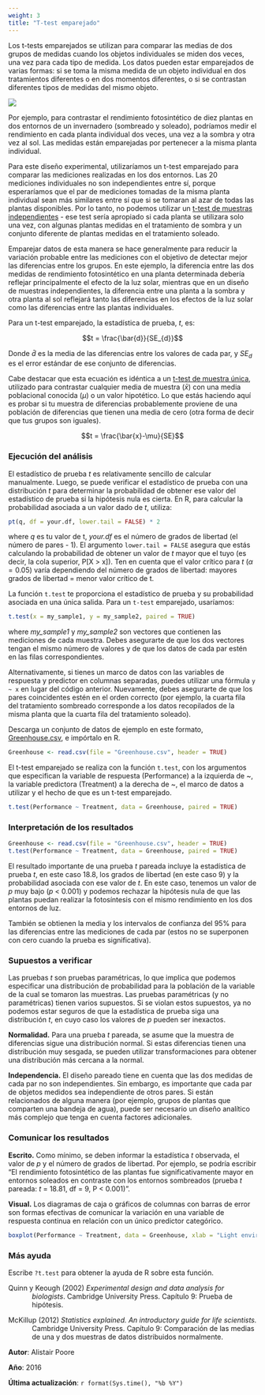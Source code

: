 ```yaml
---
weight: 3
title: "T-test emparejado"
---
```




Los t-tests emparejados se utilizan para comparar las medias de dos grupos de medidas cuando los objetos individuales se miden dos veces, una vez para cada tipo de medida. Los datos pueden estar emparejados de varias formas: si se toma la misma medida de un objeto individual en dos tratamientos diferentes o en dos momentos diferentes, o si se contrastan diferentes tipos de medidas del mismo objeto.


![](Paired_t_test_image.jpg)


Por ejemplo, para contrastar el rendimiento fotosintético de diez plantas en dos entornos de un invernadero (sombreado y soleado), podríamos medir el rendimiento en cada planta individual dos veces, una vez a la sombra y otra vez al sol. Las medidas están emparejadas por pertenecer a la misma planta individual.

Para este diseño experimental, utilizaríamos un t-test emparejado para comparar las mediciones realizadas en los dos entornos. Las 20 mediciones individuales no son independientes entre sí, porque esperaríamos que el par de mediciones tomadas de la misma planta individual sean más similares entre sí que si se tomaran al azar de todas las plantas disponibles. Por lo tanto, no podemos utilizar un [t-test de muestras independientes](/statistics/t-tests/two-sample-t-test/) - ese test sería apropiado si cada planta se utilizara solo una vez, con algunas plantas medidas en el tratamiento de sombra y un conjunto diferente de plantas medidas en el tratamiento soleado.

Emparejar datos de esta manera se hace generalmente para reducir la variación probable entre las mediciones con el objetivo de detectar mejor las diferencias entre los grupos. En este ejemplo, la diferencia entre las dos medidas de rendimiento fotosintético en una planta determinada debería reflejar principalmente el efecto de la luz solar, mientras que en un diseño de muestras independientes, la diferencia entre una planta a la sombra y otra planta al sol reflejará tanto las diferencias en los efectos de la luz solar como las diferencias entre las plantas individuales.

Para un t-test emparejado, la estadística de prueba, *t*, es:



$$t = \frac{\bar{d}}{SE_{d}}$$

Donde $\bar{d}$ es la media de las diferencias entre los valores de cada par, y *SE<sub>d</sub>* es el error estándar de ese conjunto de diferencias.

Cabe destacar que esta ecuación es idéntica a un [t-test de muestra única](/statistics/t-tests/one-sample-t-test/), utilizado para contrastar cualquier media de muestra ($\bar{x}$) con una media poblacional conocida ($\mu$) o un valor hipotético. Lo que estás haciendo aquí es probar si tu muestra de diferencias probablemente proviene de una población de diferencias que tienen una media de cero (otra forma de decir que tus grupos son iguales).


$$t = \frac{\bar{x}-\mu}{SE}$$
  

### Ejecución del análisis

El estadístico de prueba *t* es relativamente sencillo de calcular manualmente. Luego, se puede verificar el estadístico de prueba con una distribución *t* para determinar la probabilidad de obtener ese valor del estadístico de prueba si la hipótesis nula es cierta. En R, para calcular la probabilidad asociada a un valor dado de *t*, utiliza:


```r
pt(q, df = your.df, lower.tail = FALSE) * 2
```


where *q* es tu valor de t, *your.df* es el número de grados de libertad (el número de pares - 1). El argumento `lower.tail = FALSE` asegura que estás calculando la probabilidad de obtener un valor de *t* mayor que el tuyo (es decir, la cola superior, P[X > x]). Ten en cuenta que el valor crítico para *t* ($\alpha = 0.05$) varía dependiendo del número de grados de libertad: mayores grados de libertad = menor valor crítico de t.

La función `t.test` te proporciona el estadístico de prueba y su probabilidad asociada en una única salida. Para un `t-test` emparejado, usaríamos:


```r
t.test(x = my_sample1, y = my_sample2, paired = TRUE)
```


where *my_sample1* y *my_sample2* son vectores que contienen las mediciones de cada muestra. Debes asegurarte de que los dos vectores tengan el mismo número de valores y de que los datos de cada par estén en las filas correspondientes.

Alternativamente, si tienes un marco de datos con las variables de respuesta y predictor en columnas separadas, puedes utilizar una fórmula `y ~ x` en lugar del código anterior. Nuevamente, debes asegurarte de que los pares coincidentes estén en el orden correcto (por ejemplo, la cuarta fila del tratamiento sombreado corresponde a los datos recopilados de la misma planta que la cuarta fila del tratamiento soleado).

Descarga un conjunto de datos de ejemplo en este formato, [Greenhouse.csv](/datasets/Greenhouse.csv/), e impórtalo en R.



```r
Greenhouse <- read.csv(file = "Greenhouse.csv", header = TRUE)
```


El t-test emparejado se realiza con la función `t.test`, con los argumentos que especifican la variable de respuesta (Performance) a la izquierda de ~, la variable predictora (Treatment) a la derecha de ~, el marco de datos a utilizar y el hecho de que es un t-test emparejado.

```r
t.test(Performance ~ Treatment, data = Greenhouse, paired = TRUE)
```
  

### Interpretación de los resultados
 

```r
Greenhouse <- read.csv(file = "Greenhouse.csv", header = TRUE)
t.test(Performance ~ Treatment, data = Greenhouse, paired = TRUE)
```

El resultado importante de una prueba *t* pareada incluye la estadística de prueba *t*, en este caso 18.8, los grados de libertad (en este caso 9) y la probabilidad asociada con ese valor de *t*. En este caso, tenemos un valor de *p* muy bajo (*p* < 0.001) y podemos rechazar la hipótesis nula de que las plantas puedan realizar la fotosíntesis con el mismo rendimiento en los dos entornos de luz.

También se obtienen la media y los intervalos de confianza del 95% para las diferencias entre las mediciones de cada par (estos no se superponen con cero cuando la prueba es significativa).

### Supuestos a verificar

Las pruebas *t* son pruebas paramétricas, lo que implica que podemos especificar una distribución de probabilidad para la población de la variable de la cual se tomaron las muestras. Las pruebas paramétricas (y no paramétricas) tienen varios supuestos. Si se violan estos supuestos, ya no podemos estar seguros de que la estadística de prueba siga una distribución *t*, en cuyo caso los valores de *p* pueden ser inexactos.

**Normalidad.** Para una prueba *t* pareada, se asume que la muestra de diferencias sigue una distribución normal. Si estas diferencias tienen una distribución muy sesgada, se pueden utilizar transformaciones para obtener una distribución más cercana a la normal.

**Independencia.** El diseño pareado tiene en cuenta que las dos medidas de cada par no son independientes. Sin embargo, es importante que cada par de objetos medidos sea independiente de otros pares. Si están relacionados de alguna manera (por ejemplo, grupos de plantas que comparten una bandeja de agua), puede ser necesario un diseño analítico más complejo que tenga en cuenta factores adicionales.

### Comunicar los resultados

**Escrito.** Como mínimo, se deben informar la estadística *t* observada, el valor de *p* y el número de grados de libertad. Por ejemplo, se podría escribir "El rendimiento fotosintético de las plantas fue significativamente mayor en entornos soleados en contraste con los entornos sombreados (prueba *t* pareada: *t* = 18.81, df = 9, P < 0.001)".

**Visual.** Los diagramas de caja o gráficos de columnas con barras de error son formas efectivas de comunicar la variación en una variable de respuesta continua en relación con un único predictor categórico.

```r
boxplot(Performance ~ Treatment, data = Greenhouse, xlab = "Light environment", ylab = "Photosynthetic performance (FvFm)")
```
  

### Más ayuda

Escribe `?t.test` para obtener la ayuda de R sobre esta función.

<p style="margin-left:.5in;text-indent:-.5in">Quinn y Keough (2002) *Experimental design and data analysis for biologists*. Cambridge University Press. Capítulo 9: Prueba de hipótesis.</p>

<p style="margin-left:.5in;text-indent:-.5in">McKillup (2012) *Statistics explained. An introductory guide for life scientists.* Cambridge University Press. Capítulo 9: Comparación de las medias de una y dos muestras de datos distribuidos normalmente.</p>

**Autor**: Alistair Poore

**Año**: 2016

**Última actualización**: `r format(Sys.time(), "%b %Y")`

